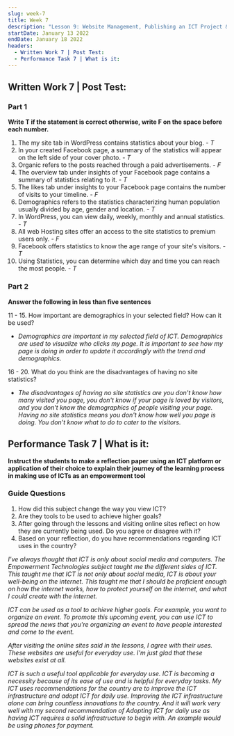 ```yaml
---
slug: week-7
title: Week 7
description: "Lesson 9: Website Management, Publishing an ICT Project & Wix Tutorial and Evaluation through User feedback / Interaction"
startDate: January 13 2022
endDate: January 18 2022
headers:
  - Written Work 7 | Post Test:
  - Performance Task 7 | What is it:
---
```


## Written Work 7 | Post Test:

### Part 1

**Write T if the statement is correct otherwise, write F on the space before each number.**

1. The my site tab in WordPress contains statistics about your blog. - _T_
1. In your created Facebook page, a summary of the statistics will appear on the left side of your cover photo. - _T_
1. Organic refers to the posts reached through a paid advertisements. - _F_
1. The overview tab under insights of your Facebook page contains a summary of statistics relating to it. - _T_
1. The likes tab under insights to your Facebook page contains the number of visits to your timeline. - _F_
1. Demographics refers to the statistics characterizing human population usually divided by age, gender and location. - _T_
1. In WordPress, you can view daily, weekly, monthly and annual statistics. - _T_
1. All web Hosting sites offer an access to the site statistics to premium users only. - _F_
1. Facebook offers statistics to know the age range of your site's visitors. - _T_
1. Using Statistics, you can determine which day and time you can reach the most people. - _T_

### Part 2

**Answer the following in less than five sentences**

11 - 15. How important are demographics in your selected field? How can it be used?

- _Demographics are important in my selected field of ICT. Demographics are used to visualize who clicks my page. It is important to see how my page is doing in order to update it accordingly with the trend and demographics._

16 - 20. What do you think are the disadvantages of having no site statistics?

- _The disadvantages of having no site statistics are you don't know how many visited you page, you don't know if your page is loved by visitors, and you don't know the demographics of people visiting your page. Having no site statistics means you don't know how well you page is doing. You don't know what to do to cater to the visitors._

## Performance Task 7 | What is it:

**Instruct the students to make a reflection paper using an ICT platform or application of their choice to explain their journey of the learning process in making use of ICTs as an empowerment tool**

### Guide Questions

1. How did this subject change the way you view ICT?
1. Are they tools to be used to achieve higher goals?
1. After going through the lessons and visiting online sites reflect on how they are currently being used. Do you agree or disagree with it?
1. Based on your reflection, do you have recommendations regarding ICT uses in the country?

_I've always thought that ICT is only about social media and computers. The Empowerment Technologies subject taught me the different sides of ICT. This taught me that ICT is not only about social media, ICT is about your well-being on the internet. This taught me that I should be proficient enough on how the internet works, how to protect yourself on the internet, and what I could create with the internet._

_ICT can be used as a tool to achieve higher goals. For example, you want to organize an event. To promote this upcoming event, you can use ICT to spread the news that you're organizing an event to have people interested and come to the event._

_After visiting the online sites said in the lessons, I agree with their uses. These websites are useful for everyday use. I'm just glad that these websites exist at all._

_ICT is such a useful tool applicable for everyday use. ICT is becoming a necessity because of its ease of use and is helpful for everyday tasks. My ICT uses recommendations for the country are to improve the ICT infrastructure and adopt ICT for daily use. Improving the ICT infrastructure alone can bring countless innovations to the country. And it will work very well with my second recommendation of Adopting ICT for daily use as having ICT requires a solid infrastructure to begin with. An example would be using phones for payment._
